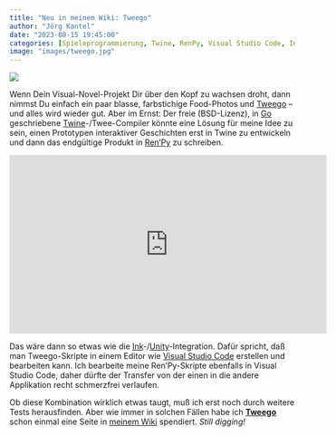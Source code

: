 ```yaml
---
title: "Neu in meinem Wiki: Tweego"
author: "Jörg Kantel"
date: "2023-08-15 19:45:00"
categories: [Spieleprogrammierung, Twine, RenPy, Visual Studio Code, Interactive Fiction]
image: "images/tweego.jpg"
---
```


[![](images/tweego-b.jpg)](https://www.youtube.com/watch?v=sy2lye_3wpg)

Wenn Dein Visual-Novel-Projekt Dir über den Kopf zu wachsen droht, dann nimmst Du einfach ein paar blasse, farbstichige Food-Photos und [Tweego](http://www.motoslave.net/tweego/) -- und alles wird wieder gut. Aber im Ernst: Der freie (BSD-Lizenz), in [Go](http://cognitiones.kantel-chaos-team.de/programmierung/go.html) geschriebene [Twine](http://cognitiones.kantel-chaos-team.de/multimedia/spieleprogrammierung/twine2.html)-/Twee-Compiler könnte eine Lösung für meine Idee zu sein, einen Prototypen interaktiver Geschichten erst in Twine zu entwickeln und dann das endgültige Produkt in [Ren'Py](http://cognitiones.kantel-chaos-team.de/multimedia/spieleprogrammierung/renpy.html) zu schreiben.

<iframe width="560" height="315" src="https://www.youtube.com/embed/sy2lye_3wpg" title="YouTube video player" frameborder="0" allow="accelerometer; autoplay; clipboard-write; encrypted-media; gyroscope; picture-in-picture; web-share" allowfullscreen></iframe>

Das wäre dann so etwas wie die [Ink](http://cognitiones.kantel-chaos-team.de/multimedia/spieleprogrammierung/inkle.html)-/[Unity](http://cognitiones.kantel-chaos-team.de/multimedia/spieleprogrammierung/unity.html)-Integration. Dafür spricht, daß man Tweego-Skripte in einem Editor wie [Visual Studio Code](http://cognitiones.kantel-chaos-team.de/produktivitaet/visualstudiocode.html) erstellen und bearbeiten kann. Ich bearbeite meine Ren'Py-Skripte ebenfalls in Visual Studio Code, daher dürfte der Transfer von der einen in die andere Applikation recht schmerzfrei verlaufen.

Ob diese Kombination wirklich etwas taugt, muß ich erst noch durch weitere Tests herausfinden. Aber wie immer in solchen Fällen habe ich **[Tweego](http://cognitiones.kantel-chaos-team.de/multimedia/spieleprogrammierung/tweego.html)** schon einmal eine Seite in [meinem Wiki](http://cognitiones.kantel-chaos-team.de/index.html) spendiert. *Still digging!*